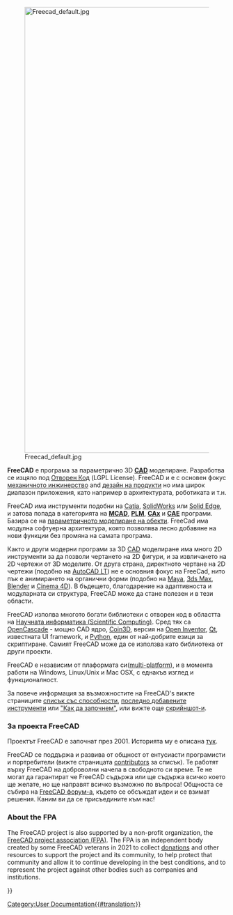 <languages/>
{{Docnav
|[[Online Help Startpage|Online Help Startpage]]
|[[Feature list|Feature list]]
}}

[[Image:Freecad default.jpg|1024px|center]] 

<div class="mw-translate-fuzzy">
'''FreeCAD''' е програма за параметрично 3D [http://en.wikipedia.org/wiki/CAD '''CAD'''] моделиране. Разработва се изцяло под [https://bg.wikipedia.org/wiki/%D0%9E%D1%82%D0%B2%D0%BE%D1%80%D0%B5%D0%BD_%D0%BA%D0%BE%D0%B4 Отворен Код] (LGPL License). FreeCAD и е с основен фокус  [http://en.wikipedia.org/wiki/Mechanical_engineering механичното инжинерство] and [http://en.wikipedia.org/wiki/Product_design дезайн на продукти] но има широк диапазон приложения, като например в архитектурата, роботиката и т.н.
</div>

<div class="mw-translate-fuzzy">
FreeCAD има инструменти подобни на [http://en.wikipedia.org/wiki/Catia Catia], [http://en.wikipedia.org/wiki/Solidworks SolidWorks] или [http://en.wikipedia.org/wiki/Solid_Edge Solid Edge], и затова попада в категорията на  [http://en.wikipedia.org/wiki/CAD '''MCAD'''], [http://en.wikipedia.org/wiki/Product_Lifecycle_Management '''PLM'''], [http://en.wikipedia.org/wiki/CAx '''CAx'''] и [http://en.wikipedia.org/wiki/Computer-aided_engineering '''CAE'''] програми. Базира се на [http://en.wikipedia.org/wiki/Parametric_feature_based_modeler параметричното моделиране на обекти]. FreeCad има модулна софтуерна архитектура, която позволява лесно добавяне на нови функции без промяна на самата програма.
</div>

<div class="mw-translate-fuzzy">
Както и други модерни програми за 3D [http://en.wikipedia.org/wiki/CAD CAD] моделиране има много 2D инструменти за да позволи чертането на 2D фигури, и за извличането на 2D чертежи от 3D моделите. От друга страна, директното чертане на 2D чертежи  (подобно на [http://en.wikipedia.org/wiki/AutoCAD#AutoCAD_LT AutoCAD LT]) не е основния фокус на FreeCad, нито пък е анимирането на органични форми (подобно на  [http://en.wikipedia.org/wiki/Maya_(software) Maya], [http://en.wikipedia.org/wiki/3ds_Max 3ds Max], [http://en.wikipedia.org/wiki/Blender_%28software%29 Blender] и [http://en.wikipedia.org/wiki/CINEMA_4D Cinema 4D]). В бъдещето, благодарение на адаптивноста и модуларната си структура, FreeCAD може да стане полезен и в тези области.
</div>

<div class="mw-translate-fuzzy">
FreeCAD изполва многото богати библиотеки с отворен код в областта на [http://en.wikipedia.org/wiki/Scientific_Computation Научната информатика (Scientific Computing)]. Сред тях са [http://OpenCascade.org OpenCascade] - мощно CAD ядро, [http://www.Coin3D.org Coin3D], версия на [http://en.wikipedia.org/wiki/Open_Inventor Open Inventor], [http://www.qtsoftware.com/ Qt], известната UI framework, и [http://www.python.org Python], един от най-добрите езици за скриптиране. Самият FreeCAD може да се използва като библиотека от други проекти.
</div>

<div class="mw-translate-fuzzy">
FreeCAD е независим от плаформата си([http://en.wikipedia.org/wiki/Cross-platform multi-platform]), и в момента работи на Windows, Linux/Unix и Mac OSX, с еднакъв изглед и функционалност.
</div>

<div class="mw-translate-fuzzy">
За повече информация за възможностите на FreeCAD's вижте страниците [[Feature list/bg|списък със способности]], [[Getting_started/bg#What's new| последно добавените инструменти]] или [[Getting started/bg|"Как да започнем"]], или вижте още [[screenshots|скрийншот-и]].
</div>

<span id="About_the_FreeCAD_project"></span>
===За проекта FreeCAD===

<div class="mw-translate-fuzzy">
Проектът FreeCAD е започнат през 2001. Историята му е описана [[history|тук]].
</div> 

<div class="mw-translate-fuzzy">
FreeCAD се поддържа и развива от общност от ентусиасти програмисти и портребители (вижте страницата [[contributors|contributors]] за списък). Те работят върху FreeCAD на доброволни начела в свободното си време. Те не могат да гарантират че FreeCAD съдържа или ще съдържа всичко което ще желате, но ще направят всичко възможно по въпроса! Общноста се събира на [http://forum.freecadweb.org FreeCAD форум-а], където се обсъждат идеи и се взимат решения. Каним ви да се присъедините към нас!
</div>

=== About the FPA ===

The FreeCAD project is also supported by a non-profit organization, the [https://fpa.freecad.org FreeCAD project association (FPA)]. The FPA is an independent body created by some FreeCAD veterans in 2021 to collect [[donate|donations]] and other resources to support the project and its community, to help protect that community and allow it to continue developing in the best conditions, and to represent the project against other bodies such as companies and institutions.


<div class="mw-translate-fuzzy">
{{Docnav|Online Help Startpage/bg|Feature list/bg}}
</div>

{{Userdocnavi{{#translation:}}}}
[[Category:User Documentation{{#translation:}}]]